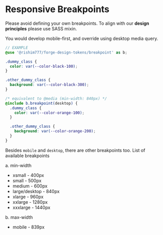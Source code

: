 
<Meta title="Breakpoints" />

# Responsive Breakpoints

Please avoid defining your own breakpoints. To align with our **design principles** please use SASS
mixin.

You would develop mobile-first, and override using desktop media query.

```scss
// EXAMPLE
@use '@rishim777/forge-design-tokens/breakpoint' as b;

.dummy_class {
  color: var(--color-black-100);
}

.other_dummy_class {
  background: var(--color-black-300);
}

/* equivalent to @media (min-width: 840px) */
@include b.breakpoint(desktop) {
  .dummy_class {
    color: var(--color-orange-100);
  }

  .other_dummy_class {
    background: var(--color-orange-200);
  }
}
```

Besides `mobile` and `desktop`, there are other breakpoints too. List of available breakpoints

a. min-width

- xsmall - 400px
- small - 500px
- medium - 600px
- large/desktop - 840px
- xlarge - 960px
- xxlarge - 1280px
- xxxlarge - 1440px

b. max-width

- mobile - 839px
